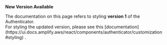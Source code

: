 <Callout warning={true}>
  <b>New Version Available</b>
  <p>
    The documentation on this page refers to styling <b>version 1</b> of the
    Authenticator.
    <br />
    For styling the updated version, please see this
    [documentation](https://ui.docs.amplify.aws/react/components/authenticator/customization#styling)
    .
  </p>
</Callout>
